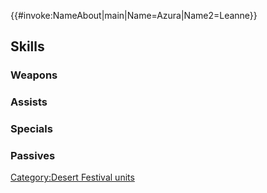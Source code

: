 {{#invoke:NameAbout|main|Name=Azura|Name2=Leanne}}{{HeroPage Tabs}}
{{Hero Infobox
|Name=Azura
|Title=Hatari Duet
|WeaponType=Green Tome
|MoveType=Cavalry
|secondPerson=Leanne
|Origin=Fire Emblem Fates,Fire Emblem: Path of Radiance
|Gender=FF
|harmonized=Grants【Resonance: Blades】to unit and allies from the same titles as unit.<br><br>Grants another action to ally with the highest HP that is within 2 spaces, has already acted, and is from the same titles as unit (excluding unit). (Allies with Sing or Dance can be granted this effect as well. If multiple units meet the conditions, effect will not trigger.)<br><br>【Resonance: Blades】<br>Grants Atk/Spd+4 during combat for 1 turn.
|actorEN=Rena Strober,Rachelle Heger
|actorJP=Lynn,鈴木絵理
|artist=kaya8
|additionDate=January 17, 2022
|releaseDate=January 17, 2022
|entry=8;11
|cv1=11
|cv2=100300
|TagID=双界アクア
|InternalID=760
|Properties=special,harmonized,refresher,specRate_202502
|description=Hoshido-raised Azura and Leanne of the heron clan descend upon the Hatari festival, ready to take on their roles as songstresses. They appear in Fire Emblem Fates / Path of Radiance.
}}
{{Stats Page
|Lv1HP=15|Lv1ATK=7|Lv1SPD=9|Lv1DEF=3|Lv1RES=4
|GRHP=50|GRATK=70|GRSPD=70|GRDEF=30|GRRES=45
}}
==Skills==
===Weapons===
{{Weapons Table
|weapon1=Wind
|weapon1Default=1
|weapon1Unlock=1
|weapon2=Elwind
|weapon2Default=2
|weapon2Unlock=2
|weapon3=Rexcalibur
|weapon3Default=4
|weapon3Unlock=3
|weapon4=Dancing Flames
|weapon4Default=5
|weapon4Unlock=5
}}
===Assists===
{{Assists Table
|assist1=Sing
|assist1Default=4
|assist1Unlock=3
|assist2=Gray Waves
|assist2Unlock=5
}}
===Specials===
{{Specials Table}}
===Passives===
{{Passives Table
|passiveA1=Fury 1
|passiveA2=Fury 2
|passiveA3=Fury 3
|passiveA4=Fury 4
|passiveA1Unlock=2
|passiveA2Unlock=3
|passiveA3Unlock=4
|passiveA4Unlock=5
|passiveB1=S/R Far Trace 1
|passiveB2=S/R Far Trace 2
|passiveB3=S/R Far Trace 3
|passiveB1Unlock=1
|passiveB2Unlock=2
|passiveB3Unlock=4
|passiveC1=Spur Res 1
|passiveC2=Spur Res 2
|passiveC3=Spur Res 3
|passiveC4=Cross Spur Res
|passiveC1Unlock=2
|passiveC2Unlock=3
|passiveC3Unlock=4
|passiveC4Unlock=5
}}
{{Heroes Navbox}}
[[Category:Desert Festival units]]